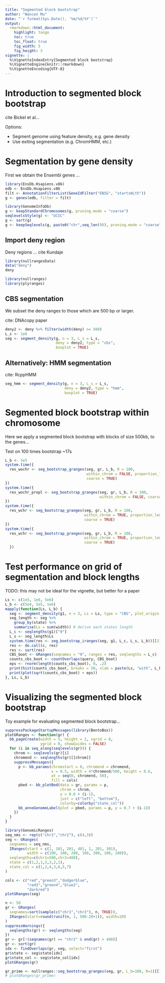 ```yaml
---
title: "Segmented block bootstrap"
author: "Wancen Mu"
date: "`r format(Sys.Date(), '%m/%d/%Y')`"
output:
  rmarkdown::html_document:
    highlight: tango
    toc: true
    toc_float: true	
    fig_width: 5
    fig_height: 3
vignette: |
  %\VignetteIndexEntry{Segmented block bootstrap}
  %\VignetteEngine{knitr::rmarkdown}
  %\VignetteEncoding{UTF-8}
---
```


# Introduction to segmented block bootstrap

cite Bickel et al...

Options:

* Segment genome using feature density, e.g. gene density
* Use exiting segmentation (e.g. ChromHMM, etc.)

# Segmentation by gene density

First we obtain the Ensembl genes ...

```r
library(EnsDb.Hsapiens.v86)
edb <- EnsDb.Hsapiens.v86
filt <- AnnotationFilterList(GeneIdFilter("ENSG", "startsWith"))
g <- genes(edb, filter = filt)
```

```r
library(GenomeInfoDb)
g <- keepStandardChromosomes(g, pruning.mode = "coarse")
seqlevelsStyle(g) <- "UCSC"
g <- sort(g)
g <- keepSeqlevels(g, paste0("chr",seq_len(9)), pruning.mode = "coarse")
```

## Import deny region

Deny regions ... cite Kundaje

```r
library(nullrangesData)
data("deny")
deny
```

```r
library(nullranges)
library(plyranges)
```

## CBS segmentation

We subset the deny ranges to those which are 500 bp or larger.

cite: DNAcopy paper

```r
deny2 <- deny %>% filter(width(deny) >= 500)
L_s <- 1e6
seg <- segment_density(g, n = 3, L_s = L_s,
                       deny = deny2, type = "cbs",
                       boxplot = TRUE)
```

## Alternatively: HMM segmentation

cite: RcppHMM

```r
seg_hmm <- segment_density(g, n = 3, L_s = L_s,
                           deny = deny2, type = "hmm",
                           boxplot = TRUE)
```

# Segmented block bootstrap within chromosome

Here we apply a segmented block bootstrap with blocks of size 500kb,
to the genes...

Test on 100 times bootstrap ~17s

```r
L_b <- 5e5
system.time({
  res_wochr <- seg_bootstrap_granges(seg, gr, L_b, R = 100,
                                     within_chrom = FALSE, proportion_length = FALSE,
                                     coarse = TRUE)
})
system.time({
  res_wochr_propl <- seg_bootstrap_granges(seg, gr, L_b, R = 100,
                                           within_chrom = FALSE, coarse = TRUE)
})
system.time({
  res_wchr <- seg_bootstrap_granges(seg, gr, L_b, R = 100,
                                    within_chrom = TRUE, proportion_length = FALSE,
                                    coarse = TRUE)
})
system.time({
  res_wchr <- seg_bootstrap_granges(seg, gr, L_b, R = 100,
                                    within_chrom = TRUE, proportion_length = TRUE,
                                    coarse = TRUE)
  })
```

# Test performance on grid of segmentation and block lengths

TODO: this may not be ideal for the vignette, but better for a paper

```r
Ls <- c(1e5, 1e6, 5e6)
L_b <- c(5e4, 5e5, 1e6)
mapply(function(Ls, L_b) {
  seg <- segment_density(g1, n = 3, Ls = Ls, type = "CBS", plot_origin = TRUE)
  seg_length <- seg %>%
    group_by(state) %>%
    summarise(Ls = sum(width)) # derive each states length
  L_c <- seqlengths(g1)["9"]
  L_s <- seg_length$Ls
  system.time(res <- seg_bootstrap_iranges(seg, g1, L_c, L_s, L_b))[[3]]
  res <- do.call(c, res)
  res <- sort(res)
  CBS_boot <- GRanges(seqnames = "9", ranges = res, seqlengths = L_c)
  counts_cbs_boot <- countOverlaps(query, CBS_boot)
  eps <- rnorm(length(counts_cbs_boot), 0, .2)
  print(hist(counts_cbs_boot, breaks = 50, xlab = paste(Ls, "with", L_b, "block size")))
  print(plot(sqrt(counts_cbs_boot) + eps))
}, Ls, L_b)
```

# Visualizing the segmented block bootstrap

Toy example for evaluating segmented block bootstrap...

```r
suppressPackageStartupMessages(library(BentoBox))
plotGRanges <- function(gr) {
  bb_pageCreate(width = 5, height = 2, xgrid = 0,
                ygrid = 0, showGuides = FALSE)
  for (i in seq_along(seqlevels(gr))) {
    chrom <- seqlevels(gr)[i]
    chromend <- seqlengths(gr)[[chrom]]
    suppressMessages({
      p <- bb_params(chromstart = 0, chromend = chromend,
                     x = 0.5, width = 4*chromend/500, height = 0.6,
                     at = seq(0, chromend, 50),
                     fill = cols)
      pbed <- bb_plotBed(data = gr, params = p,
                         chrom = chrom,
                         y = 0.6 + (i-1),
                         just = c("left", "bottom"),
                         colorby=colorby("state_col"))
      bb_annoGenomeLabel(plot = pbed, params = p, y = 0.7 + (i-1))
    })
  }
}
```

```r
library(GenomicRanges)
seq_nms <- rep(c("chr1","chr2"), c(4,3))
seg <- GRanges(
  seqnames = seq_nms,
  IRanges(start = c(1, 101, 201, 401, 1, 201, 301),
          width = c(100, 100, 200, 100, 200, 100, 100)),
  seqlengths=c(chr1=500,chr2=400),
  state = c(1,2,1,3,3,2,1),
  state_col = c(1,2,4,3,6,5,7)
)
```

```r
cols <- c("red","green3","dodgerblue",
          "red3","green4","blue2",
          "darkred")
plotGRanges(seg)
```

```r
n <- 50
gr <- GRanges(
  seqnames=sort(sample(c("chr1","chr2"), n, TRUE)),
  IRanges(start=round(runif(n, 1, 500-20+1)), width=20)
)
suppressWarnings({
  seqlengths(gr) <- seqlengths(seg)
})
gr <- gr[!(seqnames(gr) == "chr2" & end(gr) > 400)]
gr <- sort(gr)
idx <- findOverlaps(gr, seg, select="first")
gr$state <- seg$state[idx]
gr$state_col <- seg$state_col[idx]
plotGRanges(gr)
```

```r
gr_prime <- nullranges::seg_bootstrap_granges(seg, gr, L_b=100, R=1)[[1]]
# plotGRanges(gr_prime)
```
